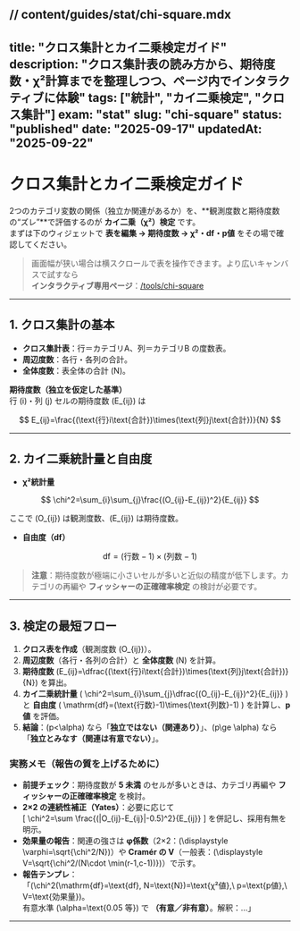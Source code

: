 // content/guides/stat/chi-square.mdx
---
title: "クロス集計とカイ二乗検定ガイド"
description: "クロス集計表の読み方から、期待度数・χ²計算までを整理しつつ、ページ内でインタラクティブに体験"
tags: ["統計", "カイ二乗検定", "クロス集計"]
exam: "stat"
slug: "chi-square"
status: "published"
date: "2025-09-17"
updatedAt: "2025-09-22"
---

# クロス集計とカイ二乗検定ガイド

2つのカテゴリ変数の関係（独立か関連があるか）を、**観測度数と期待度数の“ズレ”**で評価するのが **カイ二乗（χ²）検定** です。  
まずは下のウィジェットで **表を編集 → 期待度数 → χ²・df・p値** をその場で確認してください。

<ChiSquareGuide />

> 画面幅が狭い場合は横スクロールで表を操作できます。より広いキャンバスで試すなら  
> **インタラクティブ専用ページ**：[/tools/chi-square](/tools/chi-square)

---

## 1. クロス集計の基本

- **クロス集計表**：行＝カテゴリA、列＝カテゴリB の度数表。  
- **周辺度数**：各行・各列の合計。  
- **全体度数**：表全体の合計 \(N\)。

**期待度数（独立を仮定した基準）**  
行 \(i\)・列 \(j\) セルの期待度数 \(E_{ij}\) は

$$
E_{ij}=\frac{(\text{行}i\text{合計})\times(\text{列}j\text{合計})}{N}
$$

---

## 2. カイ二乗統計量と自由度

- **χ²統計量**

$$
\chi^2=\sum_{i}\sum_{j}\frac{(O_{ij}-E_{ij})^2}{E_{ij}}
$$

ここで \(O_{ij}\) は観測度数、\(E_{ij}\) は期待度数。

- **自由度（df）**

$$
\mathrm{df}=(\text{行数}-1)\times(\text{列数}-1)
$$

> **注意**：期待度数が極端に小さいセルが多いと近似の精度が低下します。カテゴリの再編や **フィッシャーの正確確率検定** の検討が必要です。

---

## 3. 検定の最短フロー

1. **クロス表を作成**（観測度数 \(O_{ij}\)）。  
2. **周辺度数**（各行・各列の合計）と **全体度数** \(N\) を計算。  
3. **期待度数** \(E_{ij}=\dfrac{(\text{行}i\text{合計})\times(\text{列}j\text{合計})}{N}\) を算出。  
4. **カイ二乗統計量** \( \chi^2=\sum_{i}\sum_{j}\dfrac{(O_{ij}-E_{ij})^2}{E_{ij}} \) と **自由度** \( \mathrm{df}=(\text{行数}-1)\times(\text{列数}-1) \) を計算し、**p値** を評価。  
5. **結論**：\(p<\alpha\) なら「**独立ではない（関連あり）**」、\(p\ge \alpha\) なら「**独立とみなす（関連は有意でない）**」。

### 実務メモ（報告の質を上げるために）

- **前提チェック**：期待度数が **5 未満** のセルが多いときは、カテゴリ再編や **フィッシャーの正確確率検定** を検討。  
- **2×2 の連続性補正（Yates）**：必要に応じて  
  \[
  \chi^2=\sum \frac{(|O_{ij}-E_{ij}|-0.5)^2}{E_{ij}}
  \]
  を併記し、採用有無を明示。  
- **効果量の報告**：関連の強さは **φ係数**（2×2：\(\displaystyle \varphi=\sqrt{\chi^2/N}\)）や **Cramér の V**（一般表：\(\displaystyle V=\sqrt{\chi^2/(N\cdot \min(r-1,c-1))}\)）で示す。  
- **報告テンプレ**：  
  「\(\chi^2(\mathrm{df}=\text{df}, N=\text{N})=\text{χ²値},\ p=\text{p値},\ V=\text{効果量}\)。  
  有意水準 \(\alpha=\text{0.05 等}\) で **（有意／非有意）**。解釈：…」

---

